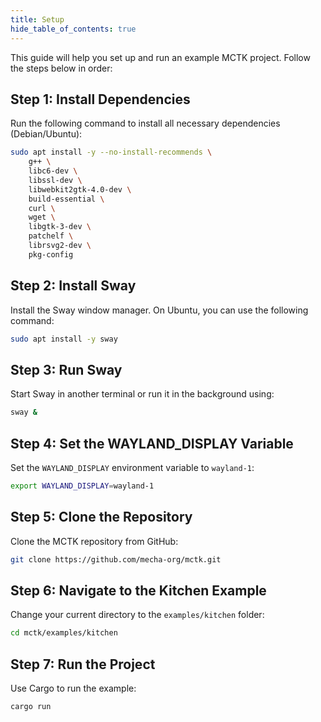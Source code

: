```yaml
---
title: Setup
hide_table_of_contents: true
---
```


This guide will help you set up and run an example MCTK project. Follow the steps below in order:

## Step 1: Install Dependencies

Run the following command to install all necessary dependencies (Debian/Ubuntu):

```bash
sudo apt install -y --no-install-recommends \
    g++ \
    libc6-dev \
    libssl-dev \
    libwebkit2gtk-4.0-dev \
    build-essential \
    curl \
    wget \
    libgtk-3-dev \
    patchelf \
    librsvg2-dev \
    pkg-config
```

## Step 2: Install Sway

Install the Sway window manager. On Ubuntu, you can use the following command:

```bash
sudo apt install -y sway
```

## Step 3: Run Sway

Start Sway in another terminal or run it in the background using:

```bash
sway &
```

## Step 4: Set the WAYLAND_DISPLAY Variable

Set the `WAYLAND_DISPLAY` environment variable to `wayland-1`:

```bash
export WAYLAND_DISPLAY=wayland-1
```

## Step 5: Clone the Repository

Clone the MCTK repository from GitHub:

```bash
git clone https://github.com/mecha-org/mctk.git
```

## Step 6: Navigate to the Kitchen Example

Change your current directory to the `examples/kitchen` folder:

```bash
cd mctk/examples/kitchen
```

## Step 7: Run the Project

Use Cargo to run the example:

```bash
cargo run
```

